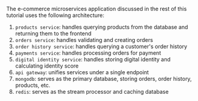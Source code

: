 The e-commerce microservices application discussed in the rest of this tutorial uses the following architecture:

1. `products service`: handles querying products from the database and returning them to the frontend
1. `orders service`: handles validating and creating orders
1. `order history service`: handles querying a customer's order history
1. `payments service`: handles processing orders for payment
1. `digital identity service`: handles storing digital identity and calculating identity score
1. `api gateway`: unifies services under a single endpoint
1. `mongodb`: serves as the primary database, storing orders, order history, products, etc.
1. `redis`: serves as the stream processor and caching database
